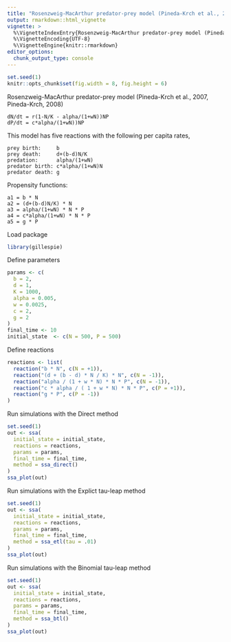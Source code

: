 ```yaml
---
title: "Rosenzweig-MacArthur predator-prey model (Pineda-Krch et al., 2007)"
output: rmarkdown::html_vignette
vignette: >
  %\VignetteIndexEntry{Rosenzweig-MacArthur predator-prey model (Pineda-Krch et al., 2007)}
  %\VignetteEncoding{UTF-8}
  %\VignetteEngine{knitr::rmarkdown}
editor_options: 
  chunk_output_type: console
---
```


<!-- github markdown built using 
rmarkdown::render("vignettes/rm_predator_prey.Rmd", output_format = "github_document")
-->

```r
set.seed(1)
knitr::opts_chunk$set(fig.width = 8, fig.height = 6)
```

Rosenzweig-MacArthur predator-prey model (Pineda-Krch et al., 2007, Pineda-Krch, 2008)

```
dN/dt = r(1-N/K - alpha/(1+wN))NP
dP/dt = c*alpha/(1+wN))NP
```

This model has five reactions with the following per capita rates,
```
prey birth:     b
prey death:     d+(b-d)N/K
predation:      alpha/(1+wN)
predator birth: c*alpha/(1+wN)N
predator death: g
```

Propensity functions:
```
a1 = b * N
a2 = (d+(b-d)N/K) * N
a3 = alpha/(1+wN) * N * P
a4 = c*alpha/(1+wN) * N * P
a5 = g * P
```

Load package
```r
library(gillespie)
```

Define parameters
```r
params <- c(
  b = 2, 
  d = 1,
  K = 1000,
  alpha = 0.005, 
  w = 0.0025,
  c = 2,
  g = 2
)
final_time <- 10
initial_state  <- c(N = 500, P = 500)
```

Define reactions
```r
reactions <- list(
  reaction("b * N", c(N = +1)),
  reaction("(d + (b - d) * N / K) * N", c(N = -1)),
  reaction("alpha / (1 + w * N) * N * P", c(N = -1)),
  reaction("c * alpha / ( 1 + w * N) * N * P", c(P = +1)),
  reaction("g * P", c(P = -1))
)
```

Run simulations with the Direct method
```r
set.seed(1)
out <- ssa(
  initial_state = initial_state,
  reactions = reactions,
  params = params,
  final_time = final_time,
  method = ssa_direct()
) 
ssa_plot(out)
```

Run simulations with the Explict tau-leap method
```r
set.seed(1)
out <- ssa(
  initial_state = initial_state,
  reactions = reactions,
  params = params,
  final_time = final_time,
  method = ssa_etl(tau = .01)
) 
ssa_plot(out)
```

Run simulations with the Binomial tau-leap method
```r
set.seed(1)
out <- ssa(
  initial_state = initial_state,
  reactions = reactions,
  params = params,
  final_time = final_time,
  method = ssa_btl()
) 
ssa_plot(out)
```
